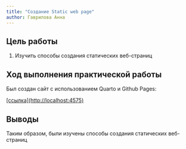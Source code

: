 ```yaml
---
title: "Создание Static web page"
author: Гаврилова Анна
---
```


## Цель работы

1. Изучить способы создания статических веб-страниц

## Ход выполнения практической работы

Был создан сайт с использованием Quarto и Github Pages:

[[ссылка](http://localhost:4575)](https://gavrilovaanna.github.io/site_quatro/)

## Выводы

Таким образом, были изучены способы создания статических веб-страниц
